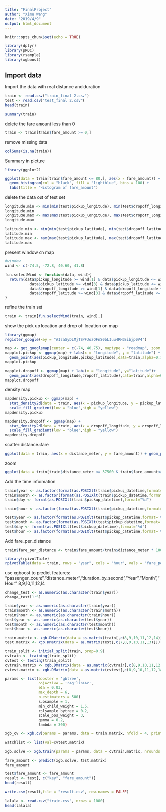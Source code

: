 ```yaml
---
title: "FinalProject"
author: "Ximu Wang"
date: "2019/4/9"
output: html_document
---
```


```r
knitr::opts_chunk$set(echo = TRUE)
```

```r
library(dplyr)
library(pROC)
library(rsample)
library(xgboost)
```
## Import data
Import the data with real distance and duration
```r
train <- read.csv("train_final 2.csv")
test <- read.csv("test_final 2.csv")
head(train)
```
```r
summary(train)
```
delete the fare amount less than 0
```r
train <- train[train$fare_amount >= 0,]
```
remove missing data
```r
colSums(is.na(train))
```

Summary in picture
```r
library(ggplot2)

ggplot(data = train[train$fare_amount <= 80,], aes(x = fare_amount)) + 
  geom_histogram(col = "black", fill = "lightblue", bins = 100) +
  labs(title = "Histogram of fare_amount")
```

delete the data out of test set
```r
longitude.min <- min(min(test$pickup_longitude), min(test$dropoff_longitude))
longitude.min
longitude.max <- max(max(test$pickup_longitude), max(test$dropoff_longitude))
longitude.max
```
```r
latitude.min <- min(min(test$pickup_latitude), min(test$dropoff_latitude))
latitude.min
latitude.max <- max(max(test$pickup_latitude), max(test$dropoff_latitude))
latitude.max
```
present window on map
```r
#window
wind <- c(-74.5, -72.8, 40.60, 41.8)

fun.selectWind <- function(data, wind){
  return(data$pickup_longitude >= wind[1] & data$pickup_longitude <= wind[2] &
           data$pickup_latitude >= wind[3] & data$pickup_latitude <= wind[4] &
           data$dropoff_longitude >= wind[1] & data$dropoff_longitude <= wind[2] &
           data$dropoff_latitude >= wind[3] & data$dropoff_latitude <= wind[4])
}
```
refine the train set
```r
train <- train[fun.selectWind(train, wind),]
```

show the pick up location and drop off location on map
```r
library(ggmap)
register_google(key = "AIzaSyDLMjTSWFJozOFnS0bLIuu4RH5Eibjp0V4")
```

```r
map <- get_googlemap(center = c(-74, 40.75), maptype = "roadmap", zoom = 10)
mapplot.pickup <- ggmap(map) + labs(x = "longitude", y = "latitude") + 
  geom_point(aes(pickup_longitude,pickup_latitude),data=train,alpha=0.15, size=0.1, color="red")
mapplot.pickup
```

```r
mapplot.dropoff <- ggmap(map) + labs(x = "longitude", y="latitude")+
  geom_point(aes(dropoff_longitude,dropoff_latitude),data=train,alpha=0.15,size=0.1,color="red")
mapplot.dropoff
```

density map
```r
mapdensity.pickup <- ggmap(map) +
  stat_density2d(data = train, aes(x = pickup_longitude, y = pickup_latitude, fill = ..level.., alpha = ..level..),geom="polygon", bins=500,h=0.02)+
  scale_fill_gradient(low = "blue",high = "yellow")
mapdensity.pickup
```

```r
mapdensity.dropoff <- ggmap(map) +
  stat_density2d(data = train, aes(x = dropoff_longitude, y = dropoff_latitude, fill = ..level.., alpha = ..level..),geom="polygon", bins=500,h=0.02)+
  scale_fill_gradient(low = "blue",high = "yellow")
mapdensity.dropoff
```

scatter:distance~fare
```r
ggplot(data = train, aes(x = distance_meter, y = fare_amount)) + geom_point(size = 1,alpha=0.2,color="blue")
```
zoom
```r
ggplot(data = train[train$distance_meter <= 37500 & train$fare_amount<=100,], aes(x = distance_meter, y = fare_amount)) + geom_point(size = 1,alpha=0.2,color="blue")
```

Add the time information

```r
train$year <- as.factor(format(as.POSIXlt(train$pickup_datetime,format='%Y-%m-%d %H:%M:%S'),format='%Y'))
train$month <- as.factor(format(as.POSIXlt(train$pickup_datetime,format='%Y-%m-%d %H:%M:%S'),format='%m'))
train$day <- format(as.POSIXlt(train$pickup_datetime),format="%d")
```
```r
train$hour <- as.factor(format(as.POSIXlt(train$pickup_datetime,format='%Y-%m-%d %H:%M:%S'),format='%H'))
```

```r
test$year <- as.factor(format(as.POSIXlt(test$pickup_datetime,format='%Y-%m-%d %H:%M:%S'),format='%Y'))
test$month <- as.factor(format(as.POSIXlt(test$pickup_datetime,format='%Y-%m-%d %H:%M:%S'),format='%m'))
test$day <- format(as.POSIXlt(test$pickup_datetime),format="%d")
test$hour <- as.factor(format(as.POSIXlt(test$pickup_datetime,format='%Y-%m-%d %H:%M:%S'),format='%H'))
```

Add fare_per_distance
```r
train$fare_per_distance <- train$fare_amount/train$distance_meter * 1000
```

```r
library(rpivotTable)
rpivotTable(data = train, rows = "year", cols = "hour", vals = "fare_per_distance", aggregatorName = "Median", rendererName ="Line Chart", width="100%", height="400px")
```

use xgboost to predict
features: "passenger_count","distance_meter","duration_by_second","Year","Month","Hour"
          8,9,10,11,12,14
```r
change_test <- as.numeric(as.character(train$year))
change_test[1:5]
```

```r
train$year <- as.numeric(as.character(train$year))
train$month <- as.numeric(as.character(train$month))
train$hour <- as.numeric(as.character(train$hour))
test$year <- as.numeric(as.character(test$year))
test$month <- as.numeric(as.character(test$month))
test$hour <- as.numeric(as.character(test$hour))
```
```r
train.matrix <- xgb.DMatrix(data = as.matrix(train[,c(8,9,10,11,12,14)]), label = train$fare_amount)
test.matrix <- xgb.DMatrix(data = as.matrix(test[,c(7,8,9,10,11,13)]))

train_split <- initial_split(train, prop=0.9)
cvtrain <- training(train_split)
cvtest <- testing(train_split)
cvtrain.matrix <- xgb.DMatrix(data = as.matrix(cvtrain[,c(8,9,10,11,12,14)]), label = cvtrain$fare_amount)
cvtest.matrix <- xgb.DMatrix(data = as.matrix(cvtest[,c(8,9,10,11,12,14)]), label = cvtest$fare_amount)
```

```r
params <- list(booster = 'gbtree',
               objective = 'reg:linear',
               eta = 0.03,
               max_depth = 6,
               n_estimators = 500)
               subsample = 1,
               min_child_weight = 1.5,
               colsample_bytree = 0.2,
               scale_pos_weight = 3,
               gamma = 0.2,
               lambda = 300)
```
```r
xgb_cv <- xgb.cv(params = params, data = train.matrix, nfold = 4, print_every_n = 1, maximize = TRUE, nrounds = 1000, early_stopping_rounds = 75)
```
```r
watchlist <- list(val=cvtest.matrix)
```
```r
xgb.solve <- xgb.train(params = params, data = cvtrain.matrix, nrounds = 1000, watchlist = watchlist, early_stopping_rounds = 75)
```
```r
fare_amount <- predict(xgb.solve, test.matrix)
fare_amount
```

```r
test$fare_amount <- fare_amount
result <- test[, c("key", "fare_amount")]
head(result)
```
```r
write.csv(result,file = "result.csv", row.names = FALSE)
```

```r
lalala <- read.csv("train.csv", nrows = 1000)
head(lalala)
```


